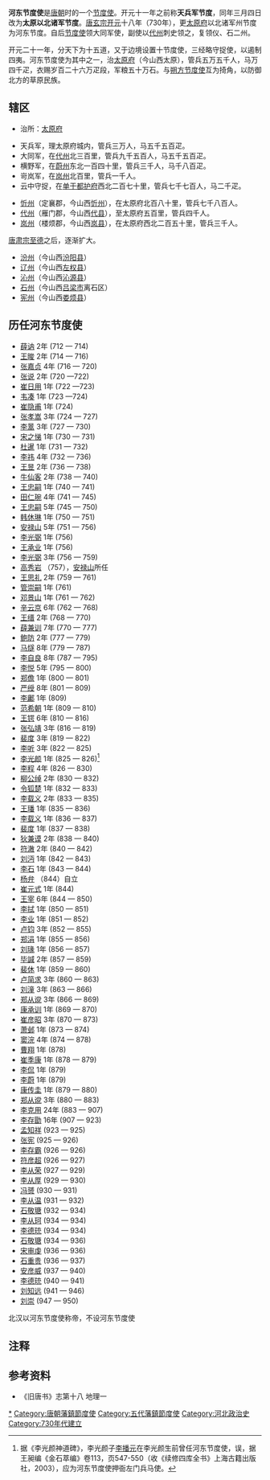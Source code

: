 '''河东节度使'''是[[唐朝|唐朝]]时的一个[[节度使|节度使]]。开元十一年之前称'''天兵军节度'''，同年三月四日改为'''太原以北诸军节度'''。[[唐玄宗|唐玄宗]][[开元|开元]]十八年（730年），更[[太原府|太原府]]以北诸军州节度为河东节度。自后[[节度使|节度使]]领大同军使，副使以[[代州|代州]]刺史领之，复领仪、石二州。

开元二十一年，分天下为十五道，又于边境设置十节度使，三经略守捉使，以遏制四夷。河东节度使为其中之一，治[[太原府|太原府]]（今山西太原），管兵五万五千人，马万四千疋，衣赐岁百二十六万疋段，军粮五十万石。与[[朔方节度使|朔方节度使]]互为掎角，以防御北方的草原民族。

==辖区==
* 治所：[[太原府|太原府]]

* 天兵军，理太原府城内，管兵三万人，马五千五百疋。
* 大同军，在[[代州|代州]]北三百里，管兵九千五百人，马五千五百疋。
* 横野军，在[[蔚州_(西魏)|蔚州]]东北一百四十里，管兵三千人，马千八百疋。
* 岢岚军，在[[岚州|岚州]]北百里，管兵一千人。
* 云中守捉，在[[单于都护府|单于都护府]]西北二百七十里，管兵七千七百人，马二千疋。

* [[忻州|忻州]]（定襄郡，今山西[[忻州|忻州]]），在太原府北百八十里，管兵七千八百人。
* [[代州|代州]]（雁门郡，今山西[[代县|代县]]），至太原府五百里，管兵四千人。
* [[岚州|岚州]]（楼烦郡，今山西[[岚县|岚县]]），在太原府西北二百五十里，管兵三千人。

[[唐肃宗|唐肃宗]][[至德_(唐朝)|至德]]之后，逐渐扩大。
* [[汾州|汾州]]（今山西[[汾阳县|汾阳县]]）
* [[辽州_(隋朝)|辽州]]（今山西[[左权县|左权县]]）
* [[沁州|沁州]]（今山西[[沁源县|沁源县]]）
* [[石州_(北周)|石州]]（今山西[[吕梁市|吕梁市]]离石区）
* [[宪州|宪州]]（今山西[[娄烦县|娄烦县]]）

==历任河东节度使 ==
* [[薛讷|薛讷]] 2年 (712 — 714)
* [[王晙|王晙]] 2年 (714 — 716)
* [[张嘉贞|张嘉贞]] 4年 (716 — 720)
* [[张说|张说]] 2年 (720 —722)
* [[崔日用|崔日用]] 1年 (722 —723)
* [[韦凑|韦凑]] 1年 (723 —724)
* [[崔隐甫|崔隐甫]] 1年 (724)
* [[张孝嵩|张孝嵩]] 3年 (724 — 727)
* [[李暠|李暠]] 3年 (727 — 730)
* [[宋之悌|宋之悌]] 1年 (730 — 731)
* [[杜暹|杜暹]] 1年 (731 — 732)
* [[李祎|李祎]] 4年 (732 — 736)
* [[王昱|王昱]] 2年 (736 — 738)
* [[牛仙客|牛仙客]] 2年 (738 — 740)
* [[王忠嗣|王忠嗣]] 1年 (740 — 741)
* [[田仁琬|田仁琬]] 4年 (741 — 745)
* [[王忠嗣|王忠嗣]] 5年 (745 — 750)
* [[韩休琳|韩休琳]] 1年 (750 — 751)
* [[安禄山|安禄山]] 5年 (751 — 756)
* [[李光弼|李光弼]] 1年 (756)
* [[王承业|王承业]] 1年 (756)
* [[李光弼|李光弼]] 3年 (756 — 759)
* [[高秀岩|高秀岩]] （757），[[安禄山|安禄山]]所任
* [[王思礼|王思礼]] 2年 (759 — 761)
* [[管崇嗣|管崇嗣]] 1年 (761)
* [[邓景山|邓景山]] 1年 (761 — 762)
* [[辛云京|辛云京]] 6年 (762 — 768)
* [[王缙|王缙]] 2年 (768 — 770)
* [[薛兼训|薛兼训]] 7年 (770 — 777)
* [[鲍防|鲍防]] 2年 (777 — 779)
* [[马燧|马燧]] 8年 (779 — 787)
* [[李自良|李自良]] 8年 (787 — 795)
* [[李悦|李悦]] 5年 (795 — 800)
* [[郑儋|郑儋]] 1年 (800 — 801)
* [[严绶|严绶]] 8年 (801 — 809)
* [[李鄘|李鄘]] 1年 (809)
* [[范希朝|范希朝]] 1年 (809 — 810)
* [[王锷|王锷]] 6年 (810 — 816)
* [[张弘靖|张弘靖]] 3年 (816 — 819)
* [[裴度|裴度]] 3年 (819 — 822)
* [[李听|李听]] 3年 (822 — 825)
* [[李光颜|李光颜]] 1年 (825 — 826)<ref>据《李光颜神道碑》，李光颜子[[李播元|李播元]]在李光颜生前曾任河东节度使，误，据王昶编《金石萃编》卷113，页547-550（收《续修四库全书》上海古籍出版社，2003），应为河东节度使押衙左门兵马使。</ref>
* [[李程|李程]] 4年 (826 — 830)
* [[柳公绰|柳公绰]] 2年 (830 — 832)
* [[令狐楚|令狐楚]] 1年 (832 — 833)
* [[李载义|李载义]] 2年 (833 — 835)
* [[王璠|王璠]] 1年 (835 — 836)
* [[李载义|李载义]] 1年 (836 — 837)
* [[裴度|裴度]] 1年 (837 — 838)
* [[狄兼谟|狄兼谟]] 2年 (838 — 840)
* [[符澈|符澈]] 2年 (840 — 842)
* [[刘沔|刘沔]] 1年 (842 — 843)
* [[李石_(唐朝)|李石]] 1年 (843 — 844)
* [[杨弁|杨弁]] （844）自立
* [[崔元式|崔元式]] 1年 (844)
* [[王宰_(節度使)|王宰]] 6年 (844 — 850)
* [[李拭|李拭]] 1年 (850 — 851)
* [[李業_(唐朝節度使)|李业]] 1年 (851 — 852)
* [[卢钧|卢钧]] 3年 (852 — 855)
* [[郑涓|郑涓]] 1年 (855 — 856)
* [[刘瑑|刘瑑]] 1年 (856 — 857)
* [[毕諴|毕諴]] 2年 (857 — 859)
* [[裴休|裴休]] 1年 (859 — 860)
* [[卢简求|卢简求]] 3年 (860 — 863)
* [[刘潼|刘潼]] 3年 (863 — 866)
* [[郑从谠|郑从谠]] 3年 (866 — 869)
* [[康承训|康承训]] 1年 (869 — 870)
* [[崔彦昭|崔彦昭]] 3年 (870 — 873)
* [[萧邺|萧邺]] 1年 (873 — 874)
* [[窦浣|窦浣]] 4年 (874 — 878)
* [[曹翔|曹翔]] 1年 (878)
* [[崔季康|崔季康]] 1年 (878 — 879)
* [[李侃|李侃]] 1年 (879)
* [[李蔚_(唐朝)|李蔚]] 1年 (879)
* [[康传圭|康传圭]] 1年 (879 — 880)
* [[郑从谠|郑从谠]] 3年 (880 — 883)
* [[李克用|李克用]] 24年 (883 — 907)
* [[李存勖|李存勖]] 16年 (907 — 923)
* [[孟知祥|孟知祥]] (923 — 925)
* [[张宪|张宪]] (925 — 926)
* [[李存霸|李存霸]] (926 — 926)
* [[符彦超|符彦超]] (926 — 927)
* [[李从荣|李从荣]] (927 — 929)
* [[李从厚|李从厚]] (929 — 930)
* [[冯赟|冯赟]] (930 — 931)
* [[李从温|李从温]] (931 — 932)
* [[石敬瑭|石敬瑭]] (932 — 934)
* [[李从珂|李从珂]] (934 — 934)
* [[李德珫|李德珫]] (934 — 934)
* [[石敬瑭|石敬瑭]] (934 — 936)
* [[宋审虔|宋审虔]] (936 — 936)
* [[石重贵|石重贵]] (936 — 937)
* [[安彦威|安彦威]] (937 — 940)
* [[李德珫|李德珫]] (940 — 941)
* [[刘知远|刘知远]] (941 — 946)
* [[刘崇|刘崇]] (947 — 950)
北汉以河东节度使称帝，不设河东节度使

== 注释 ==

{{Reflist|25em}}

==参考资料==
*《旧唐书》志第十八 地理一

{{唐朝藩镇节度使}}
{{五代十國藩鎮節度使}}
{{FiveDynasties-song-liao-jin}}

[[Category:河东节度使|*]]
[[Category:唐朝藩鎮節度使|Category:唐朝藩鎮節度使]]
[[Category:五代藩鎮節度使|Category:五代藩鎮節度使]]
[[Category:河北政治史|Category:河北政治史]]
[[Category:730年代建立|Category:730年代建立]]